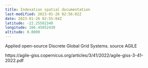 ```yaml
---
title: Indexation spatial documentation
last-modified: 2023-01-26 02:56:02Z
date: 2023-01-26 02:55:04Z
latitude: -22.25582340
longitude: 166.45052430
altitude: 0.0000
---
```


Applied open-source Discrete Global Grid Systems. source AGILE

https://agile-giss.copernicus.org/articles/3/41/2022/agile-giss-3-41-2022.pdf